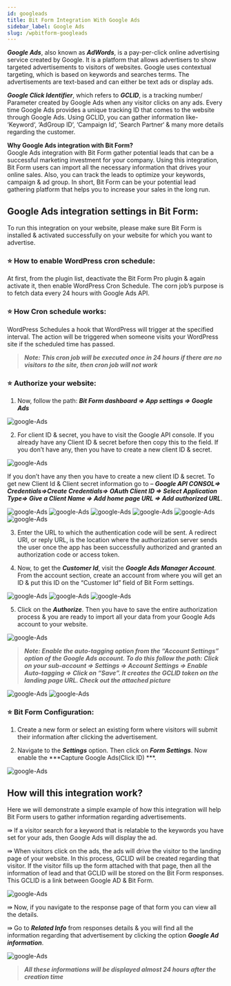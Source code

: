 ```yaml
---
id: googleads
title: Bit Form Integration With Google Ads 
sidebar_label: Google Ads
slug: /wpbitform-googleads
---
```


***Google Ads***, also known as ***AdWords***, is a pay-per-click online advertising service created by Google. It is a platform that allows advertisers to show targeted advertisements to visitors of websites. Google uses contextual targeting, which is based on keywords and searches terms. The advertisements are text-based and can either be text ads or display ads.

***Google Click Identifier***, which refers to ***GCLID***, is a tracking number/ Parameter created by Google Ads when any visitor clicks on any ads. Every time Google Ads provides a unique tracking ID that comes to the website through Google Ads. Using GCLID, you can gather information like- ‘Keyword‘, ‘AdGroup ID‘, ‘Campaign Id‘, ‘Search Partner‘ & many more details regarding the customer.

**Why Google Ads integration with Bit Form?**  
Google Ads integration with Bit Form gather potential leads that can be a successful marketing investment for your company. Using this integration, Bit Form users can import all the necessary information that drives your online sales. Also, you can track the leads to optimize your keywords, campaign & ad group. In short, Bit Form can be your potential lead gathering platform that helps you to increase your sales in the long run.

## Google Ads integration settings in Bit Form:
To run this integration on your website, please make sure Bit Form is installed & activated successfully on your website for which you want to advertise.

### ⭐ How to enable WordPress cron schedule:
At first, from the plugin list, deactivate the Bit Form Pro plugin & again activate it, then enable WordPress Cron Schedule. The corn job’s purpose is to fetch data every 24 hours with Google Ads API.

### ⭐ How Cron schedule works:
WordPress Schedules a hook that WordPress will trigger at the specified interval. The action will be triggered when someone visits your WordPress site if the scheduled time has passed.

> ***Note: This cron job will be executed once in 24 hours if there are no visitors to the site, then cron job will not work***

### ⭐ Authorize your website: 
1. Now, follow the path: ***Bit Form dashboard => App settings => Google Ads***

<Image src="Google-Ads-Integration/1_App Settings_Bit Form" alt="google-Ads" w="1020" h="350" />

2. For client ID & secret, you have to visit the Google API console. If you already have any Client ID & secret before then copy this to the field. If you don’t have any, then you have to create a new client ID & secret.

<Image src="Google-Ads-Integration/2_Google API Console- Bit Form" alt="google-Ads" w="1020" h="380" />

If you don’t have any then you have to create a new client ID & secret. To get new Client Id & Client secret information go to – ***Google API CONSOL=> Credentials=>Create Credentials=> OAuth Client ID => Select Application Type=> Give a Client Name => Add home page URL => Add authorized URL***.

<Image src="Google-Ads-Integration/3_Credentials-Bit Form" alt="google-Ads" w="1020" h="250" />

<Image src="Google-Ads-Integration/4_Application_type-Bit Form" alt="google-Ads" w="1020" h="300" />

<Image src="Google-Ads-Integration/5_URLs-Bit Form" alt="google-Ads" w="1020" h="400" />

<Image src="Google-Ads-Integration/6_Oauth Client ID's-Bit Form" alt="google-Ads" w="1020" h="300" />

<Image src="Google-Ads-Integration/7_Get Client Id & Secret-Bit Form" alt="google-Ads" w="1020" h="200" />

<Image src="Google-Ads-Integration/8_Put Id & Secret" alt="google-Ads" w="1020" h="300" />

3. Enter the URL to which the authentication code will be sent. A redirect URI, or reply URL, is the location where the authorization server sends the user once the app has been successfully authorized and granted an authorization code or access token.

4. Now, to get the ***Customer Id***, visit the ***Google Ads Manager Account***. From the account section, create an account from where you will get an ID & put this ID on the “Customer Id” field of Bit Form settings.

<Image src="Google-Ads-Integration/10_Create Customer ID-Bit Form" alt="google-Ads" w="1020" h="300" />

<Image src="Google-Ads-Integration/11_Created Customer Id-Bit Form" alt="google-Ads" w="1020" h="370" />

<Image src="Google-Ads-Integration/12_Put Customer Id-Bit Form" alt="google-Ads" w="1020" h="300" />

5. Click on the  ***Authorize***. Then you have to save the entire authorization process & you are ready to import all your data from your Google Ads account to your website.

<Image src="Google-Ads-Integration/15_Authorize-Bit Form" alt="google-Ads" w="1020" h="300" />

> ***Note: Enable the auto-tagging option from the “Account Settings” option of the Google Ads account. To do this follow the path: Click on your sub-account => Settings => Account Settings => Enable Auto-tagging => Click on “Save”. It creates the GCLID token on the landing page URL. Check out the attached picture***

<Image src="Google-Ads-Integration/13_Auto tagging-Bit Form" alt="google-Ads" w="1020" h="300" />

<Image src="Google-Ads-Integration/14_Enable Auto Tagging-Bit Form" alt="google-Ads" w="1020" h="350" />

### ⭐ Bit Form Configuration:
1. Create a new form or select an existing form where visitors will submit their information after clicking the advertisement.

2. Navigate to the ***Settings*** option. Then click on ***Form Settings***. Now enable the ***Capture Google Ads(Click ID) ***.

<Image src="Google-Ads-Integration/16_Enable GCLID-Bit Form" alt="google-Ads" w="1020" h="300" />

## How will this integration work?
Here we will demonstrate a simple example of how this integration will help Bit Form users to gather information regarding advertisements.

⇛ If a visitor search for a keyword that is relatable to the keywords you have set for your ads, then Google Ads will display the ad.

⇛ When visitors click on the ads, the ads will drive the visitor to the landing page of your website. In this process, GCLID will be created regarding that visitor. If the visitor fills up the form attached with that page, then all the information of lead and that GCLID will be stored on the Bit Form responses. This GCLID is a link between Google AD & Bit Form.

<Image src="Google-Ads-Integration/17.Catch GCLID- Bit Form" alt="google-Ads" w="1020" h="450" />

⇛ Now, if you navigate to the response page of that form you can view all the details.

⇛ Go to ***Related Info*** from responses details & you will find all the information regarding that advertisement by clicking the option ***Google Ad information***.

<Image src="Google-Ads-Integration/18_Related Info- Bit Form" alt="google-Ads" w="509" h="607" />

> ***All these informations will be displayed almost 24 hours after the creation time***

